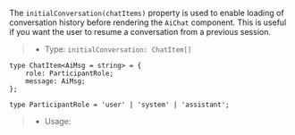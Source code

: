 The `initialConversation(chatItems)` property is used to enable loading of conversation history before
rendering the `AiChat` component. This is useful if you want the user to resume a conversation
from a previous session.

> * Type: `initialConversation: ChatItem[]`

```tsx
type ChatItem<AiMsg = string> = {
    role: ParticipantRole;
    message: AiMsg;
};

type ParticipantRole = 'user' | 'system' | 'assistant';
```

> * Usage:
